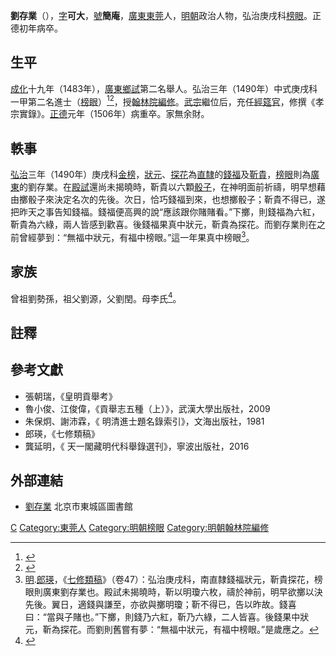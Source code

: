 {{Otheruses|other=名为刘可大的其他人物|刘可大}}
{{明清人物信息框
| 姓名 = 劉存業
| 原名 = 
| 圖片名稱= 
| 圖片大小 = 
| 圖片說明 = 
| 最高職務 = 經筵講官翰林院編修
| 國家 = 大明 
| 爵位 = 
| 籍貫 = [[廣東|廣東]][[東莞縣|東莞縣]]
| 族裔 = 漢族
| 字號 = 字可大，號簡庵
| 諡號 = 
| 出生日期 = [[天順_(明朝)|天順]]元年（1459年）
| 出生地點 = [[廣東|廣東]][[東莞縣|東莞縣]]
| 逝世日期 = [[正德_(明朝)|正德]]元年（1506年）
| 逝世地點 = [[北京城|京師]]
| 墓葬 = 
| 配偶 = 
| 親屬 = 
| 出身 = 
*弘治三年庚戌科進士及第
| 經歷 = 
| 著作 = 
}}

'''劉存業'''（{{bd|1459年||1506年|catIdx=L劉}}），[[表字|字]]'''可大'''，[[號|號]]'''簡庵'''，[[廣東|廣東]][[東莞|東莞]]人，[[明朝|明朝]]政治人物，弘治庚戌科[[榜眼|榜眼]]。正德初年病卒。

==生平==
[[成化|成化]]十九年（1483年），[[廣東|廣東]][[鄉試|鄉試]]第二名舉人。弘治三年（1490年）中式庚戌科一甲第二名進士（[[榜眼|榜眼]]）<ref>{{Cite book|title=《[[皇明贡举考|皇明贡举考]]》卷五|last=（明）[[张朝瑞|张朝瑞]]|first=|publisher=《续修四库全书》史部第828册|year=|isbn=|location=|pages=}}</ref><ref>{{Cite book|title=贡举志五种 上|last=鲁小俊，江俊伟著|first=|publisher=武汉：武汉大学出版社|year=2009|isbn=978-7-307-07043-1|location=|pages=}}</ref>，授[[翰林院編修|翰林院編修]]。[[明武宗|武宗]]繼位后，充任[[經筵官|經筵官]]，修撰《孝宗實錄》。[[正德_(明朝)|正德]]元年（1506年）病重卒。家無余財。

==軼事==
[[弘治|弘治]]三年（1490年）庚戌科[[金榜|金榜]]，[[狀元|狀元]]、[[探花|探花]]為[[南直隸|直隸]]的[[錢福|錢福]]及[[靳貴|靳貴]]，[[榜眼|榜眼]]則為[[廣東|廣東]]的劉存業。在[[殿試|殿試]]還尚未揭曉時，靳貴以六顆[[骰子|骰子]]，在神明面前祈禱，明早想藉由擲骰子來決定名次的先後。次日，恰巧錢福到來，也想擲骰子；靳貴不得已，遂把昨天之事告知錢福。錢福便高興的說“應該跟你賭賭看。”下擲，則錢福為六紅，靳貴為六綠，兩人皆感到歡喜。後錢福果真中狀元，靳貴為探花。而劉存業則在之前曾經夢到：“無福中狀元，有福中榜眼。”這一年果真中榜眼<ref>[[明|明]].[[郎瑛|郎瑛]]，《[[七修類稿|七修類稿]]》（卷47）：弘治庚戌科，南直隸錢福狀元，靳貴探花，榜眼則廣東劉存業也。殿試未揭曉時，靳以明瓊六枚，禱於神前，明早欲擲以決先後。翼日，適錢與謙至，亦欲與擲明瓊；靳不得已，告以昨故。錢喜曰：“當與子賭也。”下擲，則錢乃六紅，靳乃六綠，二人皆喜。後錢果中狀元，靳為探花。而劉則舊嘗有夢：“無福中狀元，有福中榜眼。”是歲應之。</ref>。

== 家族 ==
曾祖劉勢孫，祖父劉源，父劉閏。母李氏<ref>{{Cite book|title=天一阁藏明代科举录选刊 登科录 点校本|last=龚延明主编|first=|publisher=宁波出版社|year=2016|isbn=978-7-5526-2320-8|location=宁波|pages=|quote=《天一閣藏明代科舉錄選刊.登科錄》之《弘治三年庚戌科進士登科錄》}}</ref>。

==註釋==
{{reflist}}

==參考文獻==
*張朝瑞，《皇明貢舉考》
*魯小俊、江俊偉，《貢舉志五種（上）》，武漢大學出版社，2009
*朱保炯、謝沛霖，《 明清進士題名錄索引》，文海出版社，1981
*郎瑛，《七修類稿》
*龔延明，《 天一閣藏明代科舉錄選刊》，寧波出版社，2016

==外部連結==
*[http://www.bjdclib.com/subdb/exam/examperson/200908/t20090819_22767.html 劉存業] {{Wayback|url=http://www.bjdclib.com/subdb/exam/examperson/200908/t20090819_22767.html |date=20170830151551 }} 北京市東城區圖書館

{{弘治三年庚戌科殿試金榜}}

{{Authority control}}

{{DEFAULTSORT:Liu劉}}
[[Category:劉姓|C]]
[[Category:東莞人|Category:東莞人]]
[[Category:明朝榜眼|Category:明朝榜眼]]
[[Category:明朝翰林院編修|Category:明朝翰林院編修]]
